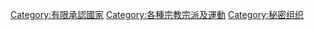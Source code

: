 [[Category:有限承認國家|Category:有限承認國家]]
[[Category:各種宗教宗派及運動|Category:各種宗教宗派及運動]]
[[Category:秘密组织|Category:秘密组织]]